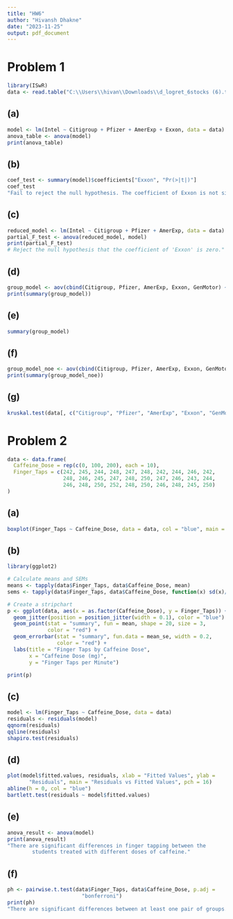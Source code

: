 ---
title: "HW6"
author: "Hivansh Dhakne"
date: "2023-11-25"
output: pdf_document
---

# Problem 1
```{r}
library(ISwR)
data <- read.table("C:\\Users\\hivan\\Downloads\\d_logret_6stocks (6).txt", header = TRUE)
```
## (a)
```{r}
model <- lm(Intel ~ Citigroup + Pfizer + AmerExp + Exxon, data = data)
anova_table <- anova(model)
print(anova_table)
```
## (b)
```{r}
coef_test <- summary(model)$coefficients["Exxon", "Pr(>|t|)"]
coef_test
"Fail to reject the null hypothesis. The coefficient of Exxon is not significantly different from zero.\n"
```
## (c)
```{r}
reduced_model <- lm(Intel ~ Citigroup + Pfizer + AmerExp, data = data)
partial_F_test <- anova(reduced_model, model)
print(partial_F_test)
# Reject the null hypothesis that the coefficient of 'Exxon' is zero."
```
## (d)
```{r}
group_model <- aov(cbind(Citigroup, Pfizer, AmerExp, Exxon, GenMotor) ~ 1, data = data)
print(summary(group_model))
```
## (e)
```{r}
summary(group_model)
```
## (f)
```{r}
group_model_noe <- aov(cbind(Citigroup, Pfizer, AmerExp, Exxon, GenMotor) ~ 1, data = data, var.equal = FALSE)
print(summary(group_model_noe))
```
## (g)
```{r}
kruskal.test(data[, c("Citigroup", "Pfizer", "AmerExp", "Exxon", "GenMotor")])
```

# Problem 2
```{r}
data <- data.frame(
  Caffeine_Dose = rep(c(0, 100, 200), each = 10),
  Finger_Taps = c(242, 245, 244, 248, 247, 248, 242, 244, 246, 242,
                  248, 246, 245, 247, 248, 250, 247, 246, 243, 244,
                  246, 248, 250, 252, 248, 250, 246, 248, 245, 250)
)
```
## (a)
```{r}
boxplot(Finger_Taps ~ Caffeine_Dose, data = data, col = "blue", main = "Finger Taps by Caffeine Dose", xlab = "Caffeine Dose (mg)", ylab = "Finger Taps per Minute")
```
## (b)
```{r}
library(ggplot2)

# Calculate means and SEMs
means <- tapply(data$Finger_Taps, data$Caffeine_Dose, mean)
sems <- tapply(data$Finger_Taps, data$Caffeine_Dose, function(x) sd(x)/sqrt(length(x)))

# Create a stripchart
p <- ggplot(data, aes(x = as.factor(Caffeine_Dose), y = Finger_Taps)) +
  geom_jitter(position = position_jitter(width = 0.1), color = "blue") +
  geom_point(stat = "summary", fun = mean, shape = 20, size = 3, 
             color = "red") +
  geom_errorbar(stat = "summary", fun.data = mean_se, width = 0.2, 
                color = "red") +
  labs(title = "Finger Taps by Caffeine Dose",
       x = "Caffeine Dose (mg)",
       y = "Finger Taps per Minute")

print(p)
```
## (c)
```{r}
model <- lm(Finger_Taps ~ Caffeine_Dose, data = data)
residuals <- residuals(model)
qqnorm(residuals)
qqline(residuals)
shapiro.test(residuals)
```
## (d)
```{r}
plot(model$fitted.values, residuals, xlab = "Fitted Values", ylab = 
       "Residuals", main = "Residuals vs Fitted Values", pch = 16)
abline(h = 0, col = "blue")
bartlett.test(residuals ~ model$fitted.values)
```
## (e)
```{r}
anova_result <- anova(model)
print(anova_result)
"There are significant differences in finger tapping between the 
        students treated with different doses of caffeine."
```
## (f)
```{r}
ph <- pairwise.t.test(data$Finger_Taps, data$Caffeine_Dose, p.adj = 
                        "bonferroni")
print(ph)
"There are significant differences between at least one pair of groups."
```

